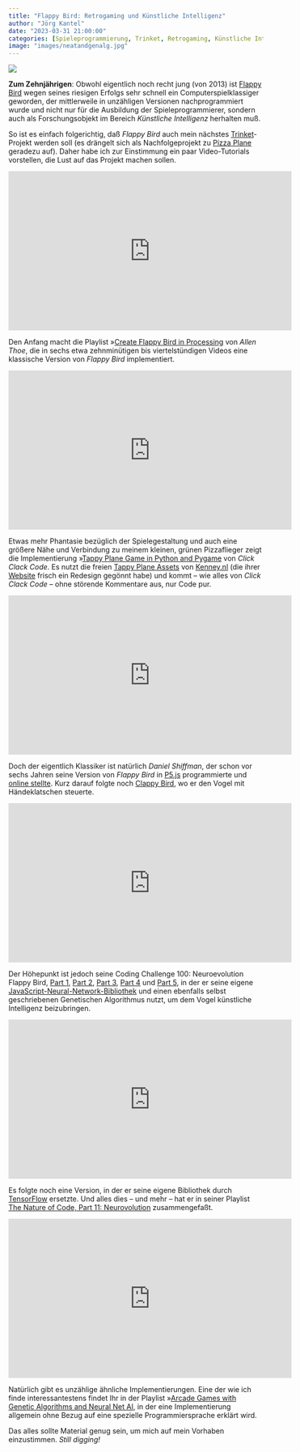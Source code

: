 ```yaml
---
title: "Flappy Bird: Retrogaming und Künstliche Intelligenz"
author: "Jörg Kantel"
date: "2023-03-31 21:00:00"
categories: [Spieleprogrammierung, Trinket, Retrogaming, Künstliche Intelligenz]
image: "images/neatandgenalg.jpg"
---
```


[![](images/neatandgenalg-b.jpg)](https://www.youtube.com/watch?v=ihX3-WDua2I)

**Zum Zehnjährigen**: Obwohl eigentlich noch recht jung (von 2013) ist [Flappy Bird](https://de.wikipedia.org/wiki/Flappy_Bird) wegen seines riesigen Erfolgs sehr schnell ein Computerspielklassiger geworden, der mittlerweile in unzähligen Versionen nachprogrammiert wurde und nicht nur für die Ausbildung der Spieleprogrammierer, sondern auch als Forschungsobjekt im Bereich *Künstliche Intelligenz* herhalten muß.

So ist es einfach folgerichtig, daß *Flappy Bird* auch mein nächstes [Trinket](https://kantel.github.io/#category=Trinket)-Projekt werden soll (es drängelt sich als Nachfolgeprojekt zu [Pizza Plane](https://kantel.github.io/posts/2023032602_pizza_plane_with_pizzas/) geradezu auf). Daher habe ich zur Einstimmung ein paar Video-Tutorials vorstellen, die Lust auf das Projekt machen sollen.

<iframe width="560" height="315" src="https://www.youtube.com/embed/IIrGAvlNckw" title="YouTube video player" frameborder="0" allow="accelerometer; autoplay; clipboard-write; encrypted-media; gyroscope; picture-in-picture; web-share" allowfullscreen></iframe>

Den Anfang macht die Playlist »[Create Flappy Bird in Processing](https://www.youtube.com/playlist?list=PLAE4MzuQm3Gwj2QLcqpepbTuIuzi_18mS) von *Allen Thoe*, die in sechs etwa zehnminütigen bis viertelstündigen Videos eine klassische Version von *Flappy Bird* implementiert.

<iframe width="560" height="315" src="https://www.youtube.com/embed/YHaax4jP0ps" title="YouTube video player" frameborder="0" allow="accelerometer; autoplay; clipboard-write; encrypted-media; gyroscope; picture-in-picture; web-share" allowfullscreen></iframe>

Etwas mehr Phantasie bezüglich der Spielegestaltung und auch eine größere Nähe und Verbindung zu meinem kleinen, grünen Pizzaflieger zeigt die Implementierung »[Tappy Plane Game in Python and Pygame]({{video https://www.youtube.com/watch?v=YHaax4jP0ps}}) von *Click Clack Code*. Es nutzt die freien [Tappy Plane Assets](https://opengameart.org/content/tappy-plane) von [Kenney.nl](https://www.kenney.nl/assets/tappy-plane) (die ihrer [Website](https://www.kenney.nl/) frisch ein Redesign gegönnt habe) und kommt -- wie alles von *Click Clack Code* -- ohne störende Kommentare aus, nur Code pur.

<iframe width="560" height="315" src="https://www.youtube.com/embed/cXgA1d_E-jY" title="YouTube video player" frameborder="0" allow="accelerometer; autoplay; clipboard-write; encrypted-media; gyroscope; picture-in-picture; web-share" allowfullscreen></iframe>

Doch der eigentlich Klassiker ist natürlich *Daniel Shiffman*, der schon vor sechs Jahren seine Version von *Flappy Bird* in [P5.js](http://cognitiones.kantel-chaos-team.de/programmierung/creativecoding/processing/p5js.html) programmierte und [online stellte](https://www.youtube.com/watch?v=cXgA1d_E-jY). Kurz darauf folgte noch [Clappy Bird](https://www.youtube.com/watch?v=aKiyCeIuwn4), wo er den Vogel mit Händeklatschen steuerte.

<iframe width="560" height="315" src="https://www.youtube.com/embed/c6y21FkaUqw" title="YouTube video player" frameborder="0" allow="accelerometer; autoplay; clipboard-write; encrypted-media; gyroscope; picture-in-picture; web-share" allowfullscreen></iframe>

Der Höhepunkt ist jedoch seine Coding Challenge 100: Neuroevolution Flappy Bird, [Part&nbsp;1](https://www.youtube.com/watch?v=c6y21FkaUqw), [Part 2](https://www.youtube.com/watch?v=YtRA6tqgJBc), [Part 3](https://www.youtube.com/watch?v=3lvj9jvERvs), [Part 4](https://www.youtube.com/watch?v=HrvNpbnjEG8) und [Part 5](https://www.youtube.com/watch?v=U9wiMM3BqLU), in der er seine eigene [JavaScript-Neural-Network-Bibliothek](https://github.com/CodingTrain/Toy-Neural-Network-JS/) und einen ebenfalls selbst geschriebenen Genetischen Algorithmus nutzt, um dem Vogel künstliche Intelligenz beizubringen.

<iframe width="560" height="315" src="https://www.youtube.com/embed/cdUNkwXx-I4" title="YouTube video player" frameborder="0" allow="accelerometer; autoplay; clipboard-write; encrypted-media; gyroscope; picture-in-picture; web-share" allowfullscreen></iframe>

Es folgte noch eine Version, in der er seine eigene Bibliothek durch [TensorFlow](https://de.wikipedia.org/wiki/TensorFlow) ersetzte. Und alles dies -- und mehr -- hat er in seiner Playlist [The Nature of Code, Part 11: Neurovolution](https://www.youtube.com/playlist?list=PLRqwX-V7Uu6Yd3975YwxrR0x40XGJ_KGO) zusammengefaßt.

<iframe width="560" height="315" src="https://www.youtube.com/embed/ihX3-WDua2I" title="YouTube video player" frameborder="0" allow="accelerometer; autoplay; clipboard-write; encrypted-media; gyroscope; picture-in-picture; web-share" allowfullscreen></iframe>

Natürlich gibt es unzählige ähnliche Implementierungen. Eine der wie ich finde interessantestens findet Ihr in der Playlist »[Arcade Games with Genetic Algorithms and Neural Net AI](https://www.youtube.com/playlist?list=PLnICFpQDyZRErLFGJffSEFtRFO5uq5hQm), in der eine Implementierung allgemein ohne Bezug auf eine spezielle Programmiersprache erklärt wird.

Das alles sollte Material genug sein, um mich auf mein Vorhaben einzustimmen. *Still digging!*